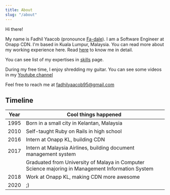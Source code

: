 ---
title: About
slug: "/about"
---

Hi there!

My name is Fadhil Yaacob (pronounce [Fa-dale](https://www.howtopronounce.com/fadale/)). I am a Software Engineer at Onapp CDN. I'm based in Kuala Lumpur, Malaysia. You can read more about my working experience here. Read [here](/greetings) to know me in detail.

You can see list of my expertises in [skills](/skills) page.

During my free time, I enjoy shredding my guitar. You can see some videos in my [Youtube channel](https://www.youtube.com/user/piukul/)

Feel free to reach me at [fadhilyaacob95@gmail.com](mailto:fadhilyaacob95@gmail.com)

## Timeline

| Year | Cool things happened |
|------|----------------------|
| 1995 | Born in a small city in Kelantan, Malaysia |
| 2010 | Self-taught Ruby on Rails in high school |
| 2016 | Intern at Onapp KL, building CDN |
| 2017 | Intern at Malaysia Airlines, building document management system |
|      | Graduated from University of Malaya in Computer Science majoring in Management Information System |
| 2018 | Work at Onapp KL, making CDN more awesome |
| 2020 | ;) |
